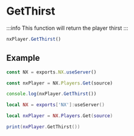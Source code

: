 
# GetThirst

:::info
This function will return the player thirst
:::

```typescript
nxPlayer.GetThirst()
```

## Example

<Tabs>
<TabItem value="ts" label="TypeScript/JavaScript">

```typescript title="/rc/server/player/player.class.ts"
const NX = exports.NX.useServer()

const nxPlayer = NX.Players.Get(source)

console.log(nxPlayer.GetThirst())
```

</TabItem>
<TabItem value="lua" label="Lua">

```lua title="/rc/server/player/player.class.ts"
local NX = exports['NX']:useServer()

local nxPlayer = NX.Players.Get(source)

print(nxPlayer.GetThirst())
```

</TabItem>
</Tabs>
